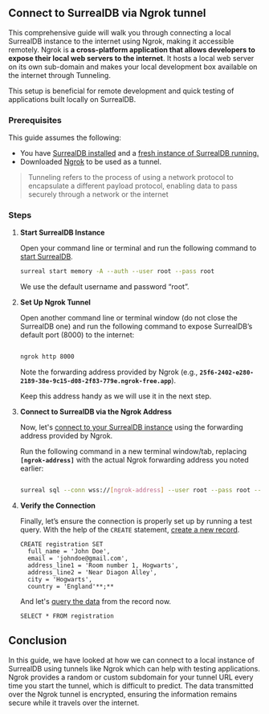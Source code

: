 ## Connect to SurrealDB via Ngrok tunnel

This comprehensive guide will walk you through connecting a local SurrealDB instance to the internet using Ngrok, making it accessible remotely. 
Ngrok is **a cross-platform application that allows developers to expose their local web servers to the internet**. It hosts a local web server on its own sub-domain and makes your local development box available on the internet through Tunneling.

This setup is beneficial for remote development and quick testing of applications built locally on SurrealDB. 

### Prerequisites

This guide assumes the following:

- You have [SurrealDB installed](https://surrealdb.com/install) and a [fresh instance of SurrealDB running.](/docs.surrealdb.com/docs/introduction/start)
- Downloaded [Ngrok](https://ngrok.com/download) to be used as a tunnel.

> Tunneling refers to the process of using a network protocol to encapsulate a different payload protocol, enabling data to pass securely through a network or the internet
> 

### Steps

1. **Start SurrealDB Instance**
    
    Open your command line or terminal and run the following command to [start SurrealDB](/docs.surrealdb.com/docs/introduction/start/).
    
    ```bash
    surreal start memory -A --auth --user root --pass root
    ```
    
    We use the default username and password “root”.
    
2. **Set Up Ngrok Tunnel**
    
    Open another command line or terminal window (do not close the SurrealDB one) and run the following command to expose SurrealDB’s default port (8000) to the internet:
    
    ```bash
    
    ngrok http 8000
    
    ```
    
    Note the forwarding address provided by Ngrok (e.g., **`25f6-2402-e280-2189-38e-9c15-d08-2f83-779e.ngrok-free.app`**).
    
    Keep this address handy as we will use it in the next step.
    
3. **Connect to SurrealDB via the Ngrok Address**
    
    Now, let's [connect to your SurrealDB instance](/docs.surrealdb.com/docs/cli/sql/) using the forwarding address provided by Ngrok.
    
    Run the following command in a new terminal window/tab, replacing **`[ngrok-address]`** with the actual Ngrok forwarding address you noted earlier:
    
    ```bash
    
    surreal sql --conn wss://[ngrok-address] --user root --pass root --ns test --db test --pretty
    
    ```
    
4. **Verify the Connection**
    
    Finally, let’s ensure the connection is properly set up by running a test query.
    With the help of the `CREATE` statement, [create a new record](/docs.surrealdb.com/docs/surrealql/statements/create). 
    
    ```surql
    CREATE registration SET 
      full_name = 'John Doe',
      email = 'johndoe@gmail.com',
      address_line1 = 'Room number 1, Hogwarts',
      address_line2 = 'Near Diagon Alley',
      city = 'Hogwarts',
      country = 'England'**;**
    ```
    
    And let's [query the data](/docs.surrealdb.com/docs/surrealql/statements/select) from the record now. 
    
    ```surql
    SELECT * FROM registration
    ```
    

## Conclusion

In this guide, we have looked at how we can connect to a local instance of SurrealDB using tunnels like Ngrok which can help with testing applications. Ngrok provides a random or custom subdomain for your tunnel URL every time you start the tunnel, which is difficult to predict. The data transmitted over the Ngrok tunnel is encrypted, ensuring the information remains secure while it travels over the internet.
